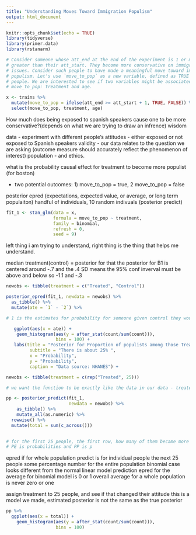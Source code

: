 ```yaml
---
title: "Understanding Moves Toward Immigration Populism"
output: html_document
---
```


```r
knitr::opts_chunk$set(echo = TRUE)
library(tidyverse)
library(primer.data)
library(rstanarm)

# Consider someone whose att_end at the end of the experiment is 1 or more units
# greater than their att_start. They become more conservative on immigration
# issues. Consider such people to have made a meaningful move toward immigration
# populism. Let's use `move_to_pop` as a new variable, defined as TRUE for such
# people. We are interested to see if two variables might be associated with
# move_to_pop: treatment and age.

x <- trains %>% 
  mutate(move_to_pop = ifelse(att_end >= att_start + 1, TRUE, FALSE)) %>% 
  select(move_to_pop, treatment, age)


```



How much does being exposed to spanish speakers cause one to be more conservative?(depends on what we are trying to draw an infrence)
wisdom

data - experiment with different people's attitudes - either exposed or not exposed to Spanish speakers 
validity - our data relates to the question we are asking (outcome measure should accurately reflect the phenomenon of interest)
population - 
and ethics.



what is the probability causal effect for treatment to become more populist (for boston)

- two potential outcomes: 1) move_to_pop = true, 2 move_to_pop = false

posterior epred (expectations, expected value, or average, or long term populaiton)
handful of individuals, 10 random indivuals  (posterior predict)

```r
fit_1 <- stan_glm(data = x,
                  formula = move_to_pop ~ treatment,
                  family = binomial,
                  refresh = 0,
                  seed = 9)
```
left thing i am trying to understand, right thing is the thing that helps me understand. 


median treatment(control) = posterior for that
the posterior for B1 is centered around -.7 and the .4 SD means the 95% conf inverval must be above and below so -1.1 and -.3

```r

newobs <- tibble(treatment = c("Treated", "Control"))

posterior_epred(fit_1, newdata = newobs) %>% 
  as_tibble() %>% 
  mutate(ate = `1` - `2`) %>% 

# 1 is the estimates for probability for someone given control they would become more populist, posterior distributions for the expected value/probability that smeone becomes more populist given that they are in control. the value for treatment minus control (2.9 distrbutions and draws, 5.1 posterior, chapter 8)

   ggplot(aes(x = ate)) +
    geom_histogram(aes(y = after_stat(count/sum(count))),
                   bins = 100) +
   labs(title = "Posterior for Proportion of populists among those Treated",
         subtitle = "There is about 25% ",
         x = "Probability",
         y = "Probability",
         caption = "Data source: NHANES") +

```


```r
newobs <- tibble(treatment = c(rep("Treated", 25)))

# we want the function to be exactly like the data in our data - treated

pp <- posterior_predict(fit_1, 
                        newdata = newobs) %>%
    as_tibble() %>%
    mutate_all(as.numeric) %>% 
  rowwise() %>% 
  mutate(total = sum(c_across()))
 

# for the first 25 people, the first row, how many of them became more populist
# PE is probabilities and PP is p

```

epred if for whole population
predict is for individual people
the next 25 people
some percentage number for the entire population
binomial case looks different from the normal linear model
prediction epred for the average for binomial model is 0 or 1
overall average for a whole population is never zero or one 

assign treatment to 25 people, and see if that changed their attitude
this is a model we made, estimated posterior is not the same as the true posterior

```r
pp %>% 
  ggplot(aes(x = total)) +
    geom_histogram(aes(y = after_stat(count/sum(count))),
                   bins = 100) 
```

